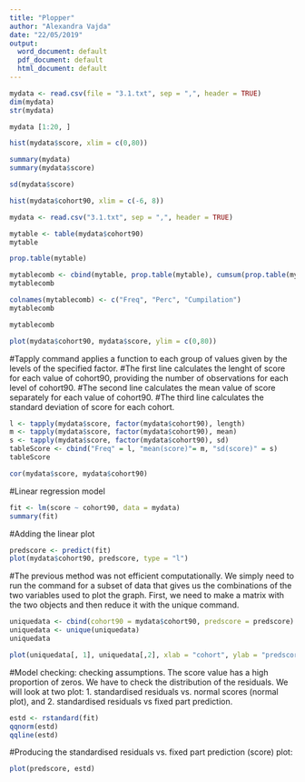 ```yaml
---
title: "Plopper"
author: "Alexandra Vajda"
date: "22/05/2019"
output:
  word_document: default
  pdf_document: default
  html_document: default
---
```


```r
mydata <- read.csv(file = "3.1.txt", sep = ",", header = TRUE)
dim(mydata)
str(mydata)
```
```r
mydata [1:20, ]
```
```r
hist(mydata$score, xlim = c(0,80))
```
```r
summary(mydata)
summary(mydata$score)

sd(mydata$score)
```
```r
hist(mydata$cohort90, xlim = c(-6, 8))
```
```r
mydata <- read.csv("3.1.txt", sep = ",", header = TRUE)

mytable <- table(mydata$cohort90)
mytable
```
```r
prop.table(mytable)
```
```r
mytablecomb <- cbind(mytable, prop.table(mytable), cumsum(prop.table(mytable)))
mytablecomb

```

```r
colnames(mytablecomb) <- c("Freq", "Perc", "Cumpilation")
mytablecomb
```
```r
mytablecomb
```
```r
plot(mydata$cohort90, mydata$score, ylim = c(0,80))
```
#Tapply command applies a function to each group of values given by the levels of the specified factor.
#The first line calculates the lenght of score for each value of cohort90, providing the number of observations for each level of cohort90.
#The second line calculates the mean value of score separately for each value of cohort90.
#The third line calculates the standard deviation of score for each cohort.
```r
l <- tapply(mydata$score, factor(mydata$cohort90), length)
m <- tapply(mydata$score, factor(mydata$cohort90), mean)
s <- tapply(mydata$score, factor(mydata$cohort90), sd)
tableScore <- cbind("Freq" = l, "mean(score)"= m, "sd(score)" = s)
tableScore
```
```r
cor(mydata$score, mydata$cohort90)
```
#Linear regression model
```r
fit <- lm(score ~ cohort90, data = mydata)
summary(fit)
```
#Adding the linear plot
```r
predscore <- predict(fit)
plot(mydata$cohort90, predscore, type = "l")
```
#The previous method was not efficient computationally. We simply need to run the command for a subset of data that gives us the combinations of the two variables used to plot the graph. First, we need to make a matrix with the two objects and then reduce it with the unique command.
```r
uniquedata <- cbind(cohort90 = mydata$cohort90, predscore = predscore)
uniquedata <- unique(uniquedata)
uniquedata
```
```r
plot(uniquedata[, 1], uniquedata[,2], xlab = "cohort", ylab = "predscore", type = "l")
```
#Model checking: checking assumptions. The score value has a high proportion of zeros. We have to check the distribution of the residuals. We will look at two plot: 1. standardised residuals vs. normal scores (normal plot), and 2. standardised residuals vs fixed part prediction.
```r
estd <- rstandard(fit)
qqnorm(estd)
qqline(estd)
```
#Producing the standardised residuals vs. fixed part prediction (score) plot:
```r
plot(predscore, estd)
```
```r

```

